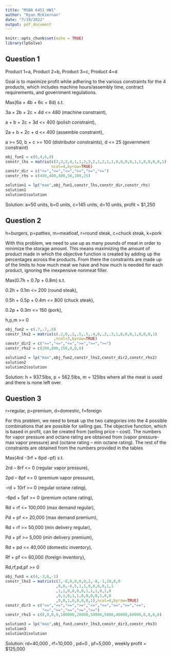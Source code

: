---
title: "MSBA 6451 HW1"
author: "Ryan McKiernan"
date: "7/19/2022"
output: pdf_document
---

```{r setup, include=FALSE}
knitr::opts_chunk$set(echo = TRUE)
library(lpSolve)
```

## Question 1

Product 1=a, Product 2=b, Product 3=c, Product 4=d

Goal is to maximize profit while adhering to the various constraints for the 4 
products, which includes machine hours/assembly time, contract requirements, 
and government regulations.

Max(6a + 4b + 6c + 8d) s.t.

3a + 2b + 2c + 4d <= 480 (machine constraint),

a + b + 2c + 3d <= 400 (polish constraint),

2a + b + 2c + d <= 400 (assemble constraint),

a >= 50, b + c >= 100 (distributor constraints), d <= 25 (government constraint)

```{r}
obj_fun1 = c(6,4,6,8)
constr_lhs = matrix(c(3,2,2,4,1,1,2,3,2,1,2,1,1,0,0,0,0,1,1,0,0,0,0,1),
                    ncol=4,byrow=TRUE)
constr_dir = c("<=","<=","<=",">=",">=","<=")
constr_rhs = c(480,400,400,50,100,25)

solution1 = lp("max",obj_fun1,constr_lhs,constr_dir,constr_rhs)
solution1
solution1$solution
```

Solution: a=50 units, b=0 units, c=145 units, d=10 units, profit = $1,250


## Question 2

h=burgers, p=patties, m=meatloaf, r=round steak, c=chuck steak, k=pork

With this problem, we need to use up as many pounds of meat in order to minimize
the storage amount. This means maximizing the amount of product made in which
the objective function is created by adding up the percentages across the
products. From there the constraints are made up of the limits to how much meat
we have and how much is needed for each product, ignoring the inexpensive
nonmeat filler.

Max(0.7h + 0.7p + 0.8m) s.t.

0.2h + 0.1m <= 200 (round steak),

0.5h + 0.5p + 0.4m <= 800 (chuck steak),

0.2p + 0.3m <= 150 (pork),

h,p,m >= 0


```{r}
obj_fun2 = c(.7,.7,.8)
constr_lhs2 = matrix(c(.2,0,.1,.5,.5,.4,0,.2,.3,1,0,0,0,1,0,0,0,1)
                     ,ncol=3,byrow=TRUE)
constr_dir2 = c("<=","<=","<=",">=",">=",">=")
constr_rhs2 = c(200,800,150,0,0,0)

solution2 = lp("max",obj_fun2,constr_lhs2,constr_dir2,constr_rhs2)
solution2
solution2$solution
```

Solution: h = 937.5lbs, p = 562.5lbs, m = 125lbs where all the meat is used
and there is none left over.


## Question 3

r=regular, p=premium, d=domestic, f=foreign

For this problem, we need to break up the two categories into the 4 possible
combinations that are possible for selling gas. The objective function, which
is based in profit, can be created from (selling price – cost). The numbers for
vapor pressure and octane rating are obtained from 
(vapor pressure-max vapor pressure) and (octane rating – min octane rating).
The rest of the constraints are obtained from the numbers provided in the tables

Max(4rd -3rf + 6pd -pf) 	s.t. 

2rd – 8rf <= 0 (regular vapor pressure),

2pd – 8pf <= 0 (premium vapor pressure),

-rd + 10rf >= 0 (regular octane rating),

-6pd + 5pf >= 0 (premium octane rating),

Rd + rf <= 100,000 (max demand regular),

Pd + pf <= 20,000 (max demand premium),

Rd + rf >= 50,000 (min delivery regular),

Pd + pf >= 5,000 (min delivery premium),

Rd + pd <= 40,000 (domestic inventory),

Rf + pf <= 60,000 (foreign inventory),

Rd,rf,pd,pf >= 0

```{r}
obj_fun3 = c(4,-3,6,-1)
constr_lhs3 = matrix(c(2,-8,0,0,0,0,2,-8,-1,10,0,0
                      ,0,0,-6,5,1,1,0,0,0,0,1,1
                      ,1,1,0,0,0,0,1,1,1,0,1,0
                      ,0,1,0,1,1,0,0,0,0,1,0,0
                      ,0,0,1,0,0,0,0,1),ncol=4,byrow=TRUE)
constr_dir3 = c("<=","<=",">=",">=","<=","<=",">=",">=","<=",
                "<=",">=",">=",">=",">=")
constr_rhs3 = c(0,0,0,0,100000,20000,50000,5000,40000,60000,0,0,0,0)

solution3 = lp("max",obj_fun3,constr_lhs3,constr_dir3,constr_rhs3)
solution3
solution3$solution
```

Solution: rd=40,000 , rf=10,000 , pd=0 , pf=5,000 , weekly profit = $125,000
